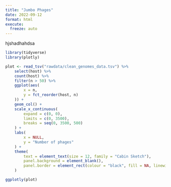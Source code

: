 ```yaml
---
title: "Jumbo Phages"
date: 2022-09-12
format: html
execute:
  freeze: auto
---
```


hjshadhahdsa

```r
library(tidyverse)
library(plotly)

plot <- read_tsv("rawdata/clean_genomes_data.tsv") %>%
    select(host) %>%
    count(host) %>%
    filter(n > 50) %>%
    ggplot(aes(
        x = n,
        y = fct_reorder(host, n)
    )) +
    geom_col() +
    scale_x_continuous(
        expand = c(0, 0),
        limits = c(0, 3500),
        breaks = seq(0, 3500, 500)
    ) +
    labs(
        x = NULL,
        y = "Number of phages"
    ) +
    theme(
        text = element_text(size = 12, family = "Cabin Sketch"),
        panel.background = element_blank(),
        panel.border = element_rect(colour = "black", fill = NA, linewidth = 2)
    )

ggplotly(plot)
```